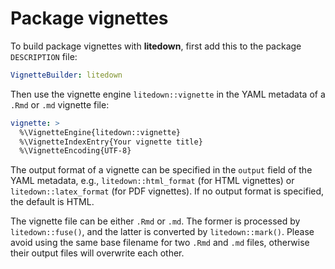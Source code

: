 # Package vignettes

To build package vignettes with **litedown**, first add this to the package
`DESCRIPTION` file:

``` yaml
VignetteBuilder: litedown
```

Then use the vignette engine `litedown::vignette` in the YAML metadata of a
`.Rmd` or `.md` vignette file:

``` yaml
vignette: >
  %\VignetteEngine{litedown::vignette}
  %\VignetteIndexEntry{Your vignette title}
  %\VignetteEncoding{UTF-8}
```

The output format of a vignette can be specified in the `output` field of the
YAML metadata, e.g., `litedown::html_format` (for HTML vignettes) or
`litedown::latex_format` (for PDF vignettes). If no output format is specified,
the default is HTML.

The vignette file can be either `.Rmd` or `.md`. The former is processed by
`litedown::fuse()`, and the latter is converted by `litedown::mark()`. Please
avoid using the same base filename for two `.Rmd` and `.md` files, otherwise
their output files will overwrite each other.
